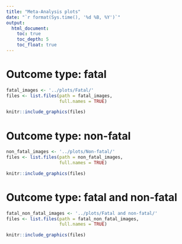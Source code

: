 ```yaml
---
title: "Meta-Analysis plots"
date: "`r format(Sys.time(), '%d %B, %Y')`"
output:
  html_document:
    toc: true
    toc_depth: 5
    toc_float: true
---
```


# Outcome type: fatal

```r
fatal_images <- '../plots/Fatal/'
files <- list.files(path = fatal_images, 
                    full.names = TRUE)

knitr::include_graphics(files)

```

# Outcome type: non-fatal

```r
non_fatal_images <- '../plots/Non-fatal/'
files <- list.files(path = non_fatal_images, 
                    full.names = TRUE)

knitr::include_graphics(files)

```


# Outcome type: fatal and non-fatal

```r
fatal_non_fatal_images <- '../plots/Fatal and non-fatal/'
files <- list.files(path = fatal_non_fatal_images, 
                    full.names = TRUE)

knitr::include_graphics(files)

```
